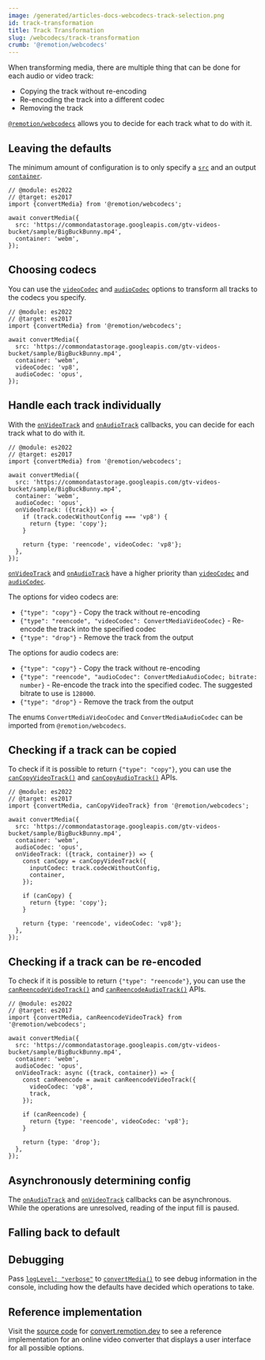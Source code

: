 ```yaml
---
image: /generated/articles-docs-webcodecs-track-selection.png
id: track-transformation
title: Track Transformation
slug: /webcodecs/track-transformation
crumb: '@remotion/webcodecs'
---
```


When transforming media, there are multiple thing that can be done for each audio or video track:

- Copying the track without re-encoding
- Re-encoding the track into a different codec
- Removing the track

[`@remotion/webcodecs`](/docs/webcodecs) allows you to decide for each track what to do with it.

## Leaving the defaults

The minimum amount of configuration is to only specify a [`src`](/docs/webcodecs/convert-media#src) and an output [`container`](/docs/webcodecs/convert-media#container).

```tsx twoslash title="Using the default codecs"
// @module: es2022
// @target: es2017
import {convertMedia} from '@remotion/webcodecs';

await convertMedia({
  src: 'https://commondatastorage.googleapis.com/gtv-videos-bucket/sample/BigBuckBunny.mp4',
  container: 'webm',
});
```

## Choosing codecs

You can use the [`videoCodec`](/docs/webcodecs/convert-media#videocodec) and [`audioCodec`](/docs/webcodecs/convert-media#audiocodec) options to transform all tracks to the codecs you specify.

```tsx twoslash title="Choosing video and audio codecs"
// @module: es2022
// @target: es2017
import {convertMedia} from '@remotion/webcodecs';

await convertMedia({
  src: 'https://commondatastorage.googleapis.com/gtv-videos-bucket/sample/BigBuckBunny.mp4',
  container: 'webm',
  videoCodec: 'vp8',
  audioCodec: 'opus',
});
```

## Handle each track individually

With the [`onVideoTrack`](/docs/webcodecs/convert-media#onvideotrack) and [`onAudioTrack`](/docs/webcodecs/convert-media#onaudiotrack) callbacks, you can decide for each track what to do with it.

```tsx twoslash title="Using the onVideoTrack() API"
// @module: es2022
// @target: es2017
import {convertMedia} from '@remotion/webcodecs';

await convertMedia({
  src: 'https://commondatastorage.googleapis.com/gtv-videos-bucket/sample/BigBuckBunny.mp4',
  container: 'webm',
  audioCodec: 'opus',
  onVideoTrack: ({track}) => {
    if (track.codecWithoutConfig === 'vp8') {
      return {type: 'copy'};
    }

    return {type: 'reencode', videoCodec: 'vp8'};
  },
});
```

[`onVideoTrack`](/docs/webcodecs/convert-media#onvideotrack) and [`onAudioTrack`](/docs/webcodecs/convert-media#onaudiotrack) have a higher priority than [`videoCodec`](/docs/webcodecs/convert-media#videocodec) and [`audioCodec`](/docs/webcodecs/convert-media#audiocodec).

The options for video codecs are:

- `{"type": "copy"}` - Copy the track without re-encoding
- `{"type": "reencode", "videoCodec": ConvertMediaVideoCodec}` - Re-encode the track into the specified codec
- `{"type": "drop"}` - Remove the track from the output

The options for audio codecs are:

- `{"type": "copy"}` - Copy the track without re-encoding
- `{"type": "reencode", "audioCodec": ConvertMediaAudioCodec; bitrate: number}` - Re-encode the track into the specified codec. The suggested bitrate to use is `128000`.
- `{"type": "drop"}` - Remove the track from the output

The enums `ConvertMediaVideoCodec` and `ConvertMediaAudioCodec` can be imported from `@remotion/webcodecs`.

## Checking if a track can be copied

To check if it is possible to return `{"type": "copy"}`, you can use the [`canCopyVideoTrack()`](/docs/webcodecs/convert-media#cancopyvideotrack) and [`canCopyAudioTrack()`](/docs/webcodecs/convert-media#cancopyaudiotrack) APIs.

```tsx twoslash title="Using the canCopyVideoTrack() API"
// @module: es2022
// @target: es2017
import {convertMedia, canCopyVideoTrack} from '@remotion/webcodecs';

await convertMedia({
  src: 'https://commondatastorage.googleapis.com/gtv-videos-bucket/sample/BigBuckBunny.mp4',
  container: 'webm',
  audioCodec: 'opus',
  onVideoTrack: ({track, container}) => {
    const canCopy = canCopyVideoTrack({
      inputCodec: track.codecWithoutConfig,
      container,
    });

    if (canCopy) {
      return {type: 'copy'};
    }

    return {type: 'reencode', videoCodec: 'vp8'};
  },
});
```

## Checking if a track can be re-encoded

To check if it is possible to return `{"type": "reencode"}`, you can use the [`canReencodeVideoTrack()`](/docs/webcodecs/convert-media#canreencodevideotrack) and [`canReencodeAudioTrack()`](/docs/webcodecs/convert-media#canreencodeaudiotrack) APIs.

```tsx twoslash title="Using the canReencodeVideoTrack() API"
// @module: es2022
// @target: es2017
import {convertMedia, canReencodeVideoTrack} from '@remotion/webcodecs';

await convertMedia({
  src: 'https://commondatastorage.googleapis.com/gtv-videos-bucket/sample/BigBuckBunny.mp4',
  container: 'webm',
  audioCodec: 'opus',
  onVideoTrack: async ({track, container}) => {
    const canReencode = await canReencodeVideoTrack({
      videoCodec: 'vp8',
      track,
    });

    if (canReencode) {
      return {type: 'reencode', videoCodec: 'vp8'};
    }

    return {type: 'drop'};
  },
});
```

## Asynchronously determining config

The [`onAudioTrack`](/docs/webcodecs/convert-media#onaudiotrack) and [`onVideoTrack`](/docs/webcodecs/convert-media#onvideotrack) callbacks can be asynchronous.  
While the operations are unresolved, reading of the input fill is paused.

## Falling back to default

## Debugging

Pass [`logLevel: "verbose"`](/docs/webcodecs/convert-media#loglevel) to [`convertMedia()`](/docs/convert-media) to see debug information in the console, including how the defaults have decided which operations to take.

## Reference implementation

Visit the [source code](https://github.com/remotion-dev/remotion/tree/main/packages/convert) for [convert.remotion.dev](https://convert.remotion.dev) to see a reference implementation for an online video converter that displays a user interface for all possible options.
